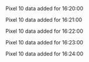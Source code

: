 Pixel 10 data added for 16:20:00

Pixel 10 data added for 16:21:00

Pixel 10 data added for 16:22:00

Pixel 10 data added for 16:23:00

Pixel 10 data added for 16:24:00

